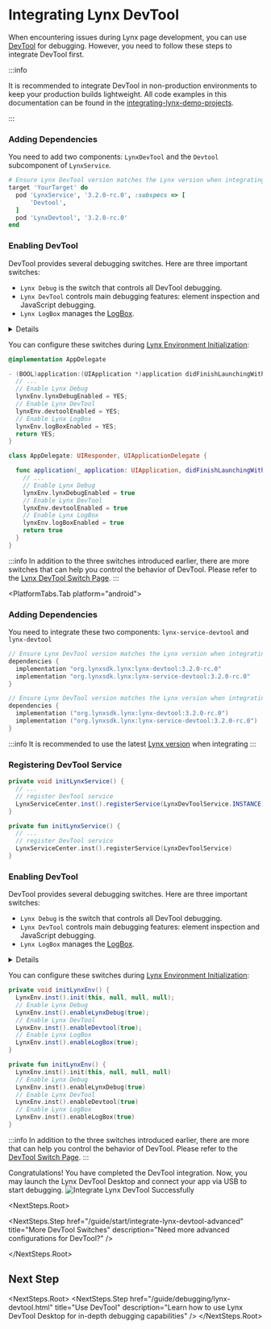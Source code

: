 
# Integrating Lynx DevTool

When encountering issues during Lynx page development, you can use [DevTool](guide/debugging/lynx-devtool.mdx) for debugging.
However, you need to follow these steps to integrate DevTool first.

:::info

It is recommended to integrate DevTool in non-production environments to keep your production builds lightweight.
All code examples in this documentation can be found in the [integrating-lynx-demo-projects](https://github.com/lynx-family/integrating-lynx-demo-projects/tree/release/1.0).

:::

<PlatformTabs hashKey="platform">
<PlatformTabs.Tab platform="ios">

<MySteps>

### Adding Dependencies

You need to add two components: `LynxDevTool` and the `Devtool` subcomponent of `LynxService`.

```ruby title="Podfile" {8,11}
# Ensure Lynx DevTool version matches the Lynx version when integrating
target 'YourTarget' do
  pod 'LynxService', '3.2.0-rc.0', :subspecs => [
      'Devtool',
  ]
  pod 'LynxDevtool', '3.2.0-rc.0'
end
```

### Enabling DevTool

DevTool provides several debugging switches.
Here are three important switches:

- `Lynx Debug` is the switch that controls all DevTool debugging.
- `Lynx DevTool` controls main debugging features: element inspection and JavaScript debugging.
- `Lynx LogBox` manages the [LogBox](guide/debugging/handle-errors.html).

<Details title="These switches are disabled by default. It is recommended to enable all three switches">

- When debugging Lynx pages with the DevTool Desktop, both `Lynx Debug` and
  `Lynx DevTool` need be enabled
- LogBox helps you quickly identify and diagnose issues

</Details>

You can configure these switches during [Lynx Environment Initialization](guide/start/integrate-with-existing-apps.html):

<Tabs groupId='integrating-lynx-with-existing-app-ios'>
<Tab label="Objective-C">

```objective-c title=AppDelegate.m {5-10}
@implementation AppDelegate

- (BOOL)application:(UIApplication *)application didFinishLaunchingWithOptions:(NSDictionary *)launchOptions {
  // ...
  // Enable Lynx Debug
  lynxEnv.lynxDebugEnabled = YES;
  // Enable Lynx DevTool
  lynxEnv.devtoolEnabled = YES;
  // Enable Lynx LogBox
  lynxEnv.logBoxEnabled = YES;
  return YES;
}
```

</Tab>
<Tab label="Swift">

```swift title=AppDelegate.swift {5-10}
class AppDelegate: UIResponder, UIApplicationDelegate {

  func application(_ application: UIApplication, didFinishLaunchingWithOptions launchOptions: [UIApplication.LaunchOptionsKey: Any]?) -> Bool {
    // ...
    // Enable Lynx Debug
    lynxEnv.lynxDebugEnabled = true
    // Enable Lynx DevTool
    lynxEnv.devtoolEnabled = true
    // Enable Lynx LogBox
    lynxEnv.logBoxEnabled = true
    return true
  }
}
```

</Tab>
</Tabs>

:::info
In addition to the three switches introduced earlier, there are more switches that can help you control the behavior of DevTool. Please refer to the [Lynx DevTool Switch Page](/guide/start/integrate-lynx-devtool-advanced.html#debugging-devtool-switch).
:::

 </MySteps>
</PlatformTabs.Tab>

<PlatformTabs.Tab platform="android">
  <MySteps>
### Adding Dependencies

You need to integrate these two components: `lynx-service-devtool` and `lynx-devtool`

<Tabs groupId='impl-android'>
<Tab label="build.gradle">

```groovy
// Ensure Lynx DevTool version matches the Lynx version when integrating
dependencies {
  implementation "org.lynxsdk.lynx:lynx-devtool:3.2.0-rc.0"
  implementation "org.lynxsdk.lynx:lynx-service-devtool:3.2.0-rc.0"
}
```

</Tab>
<Tab label="build.gradle.kts">

```kotlin
// Ensure Lynx DevTool version matches the Lynx version when integrating
dependencies {
  implementation ("org.lynxsdk.lynx:lynx-devtool:3.2.0-rc.0")
  implementation ("org.lynxsdk.lynx:lynx-service-devtool:3.2.0-rc.0")
}
```

</Tab>
</Tabs>

:::info
It is recommended to use the latest [Lynx version](https://github.com/lynx-family/lynx/releases) when integrating
:::

### Registering DevTool Service

<Tabs groupId='register-devtool-service-android'>
<Tab label="Java">

```java title=YourApplication.java {3-4}
private void initLynxService() {
  // ...
  // register DevTool service
  LynxServiceCenter.inst().registerService(LynxDevToolService.INSTANCE);
}

```

</Tab>
<Tab label="Kotlin">

```kotlin title=YourApplication.kt {3-4}
private fun initLynxService() {
  // ...
  // register DevTool service
  LynxServiceCenter.inst().registerService(LynxDevToolService)
}
```

</Tab>
</Tabs>

### Enabling DevTool

DevTool provides several debugging switches.
Here are three important switches:

- `Lynx Debug` is the switch that controls all DevTool debugging.
- `Lynx DevTool` controls main debugging features: element inspection and JavaScript debugging.
- `Lynx LogBox` manages the [LogBox](guide/debugging/handle-errors.html).

<Details title="These switches are disabled by default. It is recommended to enable all three switches">

- When debugging Lynx pages with the DevTool Desktop, both `Lynx Debug` and
  `Lynx DevTool` switches need be enabled
- LogBox helps you quickly identify and diagnose issues

</Details>

You can configure these switches during [Lynx Environment Initialization](guide/start/integrate-with-existing-apps.html):

<Tabs groupId='turn-on-switches-android'>
<Tab label="Java">

```java title=YourApplication.java {3-8}
private void initLynxEnv() {
  LynxEnv.inst().init(this, null, null, null);
  // Enable Lynx Debug
  LynxEnv.inst().enableLynxDebug(true);
  // Enable Lynx DevTool
  LynxEnv.inst().enableDevtool(true);
  // Enable Lynx LogBox
  LynxEnv.inst().enableLogBox(true);
}

```

</Tab>
<Tab label="Kotlin">

```kotlin title=YourApplication.kt {3-8}
private fun initLynxEnv() {
  LynxEnv.inst().init(this, null, null, null)
  // Enable Lynx Debug
  LynxEnv.inst().enableLynxDebug(true)
  // Enable Lynx DevTool
  LynxEnv.inst().enableDevtool(true)
  // Enable Lynx LogBox
  LynxEnv.inst().enableLogBox(true)
}
```

</Tab>
</Tabs>

:::info
In addition to the three switches introduced earlier, there are more that can help you control the behavior of DevTool. Please refer to the [DevTool Switch Page](/guide/start/integrate-lynx-devtool-advanced.html#debugging-devtool-switch).
:::

</MySteps>
</PlatformTabs.Tab>

</PlatformTabs>
Congratulations! You have completed the DevTool integration. Now, you may launch the Lynx DevTool Desktop and
connect your app via USB to start debugging.
<img
  src="/assets/doc/devtool_connected_success.png"
  alt="Integrate Lynx DevTool Successfully"
  width={800}
/>

<NextSteps.Root>

<NextSteps.Step
  href="/guide/start/integrate-lynx-devtool-advanced"
  title="More DevTool Switches"
  description="Need more advanced configurations for DevTool?"
/>

</NextSteps.Root>

## Next Step

<NextSteps.Root>
  <NextSteps.Step
    href="/guide/debugging/lynx-devtool.html"
    title="Use DevTool"
    description="Learn how to use Lynx DevTool Desktop for in-depth debugging capabilities"
  />
</NextSteps.Root>
